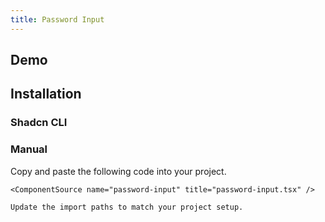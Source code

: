```yaml
---
title: Password Input
---
```


## Demo

<ComponentPreview name="password-input-demo" />

## Installation

### Shadcn CLI

<ComponentInstall command="npx shadcn@latest add https://laviecn.vercel.app/r/password-input.json" />

### Manual

<Steps>
  <Step>
    Copy and paste the following code into your project.

    <ComponentSource name="password-input" title="password-input.tsx" />

  </Step>
  <Step>

    Update the import paths to match your project setup.

  </Step>
</Steps>
